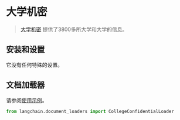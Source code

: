 # 大学机密

>[大学机密](https://www.collegeconfidential.com/) 提供了3800多所大学和大学的信息。

## 安装和设置

它没有任何特殊的设置。


## 文档加载器

请参阅[使用示例](/docs/modules/data_connection/document_loaders/integrations/college_confidential.html)。

```python
from langchain.document_loaders import CollegeConfidentialLoader
```
